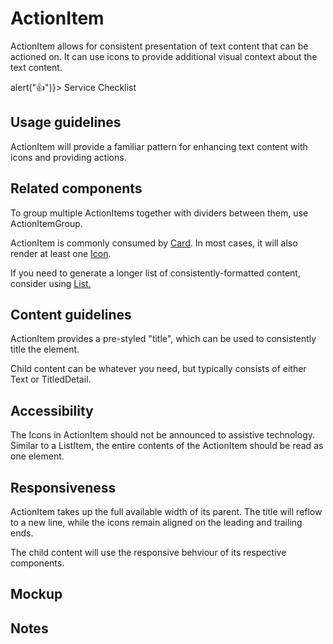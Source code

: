 
<Meta title="Components/ActionItem/Docs" component={ActionItem} />

# ActionItem

ActionItem allows for consistent presentation of text content that can be
actioned on. It can use icons to provide additional visual context about the
text content.

<Canvas>
  <ActionItem icon="work" onPress={() => alert("👍")}>
    <Text level={"textSupporting"}>Service Checklist</Text>
  </ActionItem>
</Canvas>

## Usage guidelines

ActionItem will provide a familiar pattern for enhancing text content with icons
and providing actions.

## Related components

To group multiple ActionItems together with dividers between them, use
ActionItemGroup.

ActionItem is commonly consumed by
[Card](/docs/atlantis-layouts-and-containers-card--card). In most cases, it will
also render at least one [Icon](/docs/atlantis-images-and-icons-icon--icon).

If you need to generate a longer list of consistently-formatted content,
consider using [List.](/docs/atlantis-lists-list--list)

## Content guidelines

ActionItem provides a pre-styled "title", which can be used to consistently
title the element.

Child content can be whatever you need, but typically consists of either Text or
TitledDetail.

## Accessibility

The Icons in ActionItem should not be announced to assistive technology. Similar
to a ListItem, the entire contents of the ActionItem should be read as one
element.

## Responsiveness

ActionItem takes up the full available width of its parent. The title will
reflow to a new line, while the icons remain aligned on the leading and trailing
ends.

The child content will use the responsive behviour of its respective components.

## Mockup

## Notes

<!--
  What decisions worth remembering have gone into this component? Did we consider any potentially valuable
  functionality that we’re not implementing right now for scope purposes? Are there any design decisions
  that might need explaining beyond the usage guidelines? This will help consumers understand this component
  more fully.
-->
